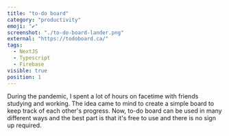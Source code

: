 ```yaml
---
title: "to-do board"
category: "productivity"
emoji: "✔️"
screenshot: "./to-do-board-lander.png"
external: "https://todoboard.ca/"
tags:
  - NextJS
  - Typescript
  - Firebase
visible: true
position: 1
---
```


During the pandemic, I spent a lot of hours on facetime with friends studying and working.
The idea came to mind to create a <span className="highlighted-sm">simple board</span> to keep track of each other's progress.
Now, to-do board can be used in many different ways and the best part is that it's <span className="highlighted-sm">free to use</span> and <span className="highlighted-sm">there is no sign up</span> required.